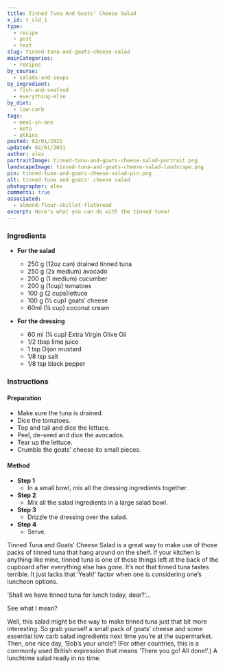 ```yaml
---
title: Tinned Tuna And Goats' Cheese Salad
x_id: t_sld_1 
type:
  - recipe
  - post
  - text
slug: tinned-tuna-and-goats-cheese-salad
mainCategories: 
  - recipes
by_course:
  - salads-and-soups
by_ingredient:
  - fish-and-seafood
  - everything-else
by_diet:
  - low-carb
tags:
  - meal-in-one
  - keto
  - atkins
posted: 02/01/2021
updated: 02/01/2021
author: alex
portraitImage: tinned-tuna-and-goats-cheese-salad-portrait.png
landscapeImage: tinned-tuna-and-goats-cheese-salad-landscape.png
pin: tinned-tuna-and-goats-cheese-salad-pin.png
alt: tinned tuna and goats' cheese salad
photographer: alex
comments: true
associated:
  - almond-flour-skillet-flatbread
excerpt: Here's what you can do with the tinned tuna!
---
```


<Ingredients>

### Ingredients
  
  - **For the salad**
    - 250 g (12oz can) drained tinned tuna
    - 250 g (2x medium) avocado 
    - 200 g (1 medium) cucumber 
    - 200 g (1cup) tomatoes
    - 100 g (2 cups)lettuce 
    - 100 g (½ cup) goats’ cheese 
    - 60ml (¼ cup) coconut cream

  - **For the dressing**
    - 60 ml (¼ cup) Extra Virgin Olive Oil 
    - 1/2 tbsp lime juice
    - 1 tsp Dijon mustard
    - 1/8 tsp salt
    - 1/8 tsp black pepper

</Ingredients>

<Instructions>

### Instructions

#### Preparation

  - Make sure the tuna is drained.
  - Dice the tomatoes.
  - Top and tail and dice the lettuce.
  - Peel, de-seed and dice the avocados.
  - Tear up the lettuce.
  - Crumble the goats' cheese ito small pieces.

#### Method

  - **Step 1**
    - In a small bowl, mix all the dressing ingredients together.
  - **Step 2**
    - Mix all the salad ingredients in a large salad bowl.
  - **Step 3**
    - Drizzle the dressing over the salad.
  - **Step 4**
    - Serve.

</Instructions>

<PostBody>

Tinned Tuna and Goats’ Cheese Salad is a great way to make use of those packs of tinned tuna that hang around on the shelf. If your kitchen is anything like mine, tinned tuna is one of those things left at the back of the cupboard after everything else has gone.  It’s not that tinned tuna tastes terrible. It just lacks that ‘Yeah!’ factor when one is considering one’s luncheon options.

‘Shall we have tinned tuna for lunch today, dear?’…

See what I mean?

Well, this salad might be the way to make tinned tuna just that bit more interesting. So grab yourself a small pack of goats’ cheese and some essential low carb salad ingredients next time you’re at the supermarket.  Then, one nice day, ‘Bob’s your uncle’! (For other countries, this is a commonly used British expression that means ‘There you go! All done!’.) A lunchtime salad ready in no time. 

</PostBody>


